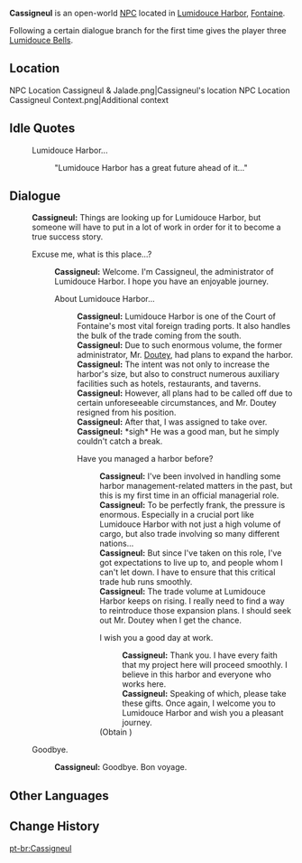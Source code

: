 {{Meta
<!-- Remove this template after adding the missing info -->
|missing_NPC_profile  = yes
}}
{{Character Infobox
|type             = Open-World NPC
|image            = NPC Cassigneul.png
|realname         = <!-- Optional, if different from in-game name -->
|deceased         = <!-- Past (for deceased prior to events of the game) or free response -->
|region           = Fontaine
|location         = Fontaine
|affiliation      = Lumidouce Harbor
|title            = Lumidouce Harbor General Manager
|ancestry         = <!-- Clan/family -->
|father           = 
|mother           = 
|spouse           = 
|sibling          = 
|child            = 
|relative         = 
|voiceEN          = 
|voiceCN          = 
|voiceJP          = 
|voiceKR          = 
|dialoguereward   = {{Card|Lumidouce Bell|3}}
}}
'''Cassigneul''' is an open-world [[NPC]] located in [[Lumidouce Harbor]], [[Fontaine]].

Following a certain dialogue branch for the first time gives the player three [[Lumidouce Bell]]s.

==Location==
<gallery>
NPC Location Cassigneul & Jalade.png|Cassigneul's location
NPC Location Cassigneul Context.png|Additional context
</gallery>
<!--
==Profile==
Detailed story/lore information goes here.
''(To be added.)''

===Personality===
''(To be added.)''

===Appearance===
Keep appearance section short and concise. Limit to 2 paragraphs with 3-4 sentences each.
''(To be added.)''

==Quests and Events==
{{Quests and Events}}
-->
==Idle Quotes==
{{Dialogue Start}}
: {{DIcon|Idle}} Lumidouce Harbor...
:: {{A|VO Cassigneul 01.ogg}} "Lumidouce Harbor has a great future ahead of it..."
{{Dialogue End}}

==Dialogue==
{{Dialogue Start}}
:'''Cassigneul:''' Things are looking up for Lumidouce Harbor, but someone will have to put in a lot of work in order for it to become a true success story.
:{{DIcon}} Excuse me, what is this place...?
::'''Cassigneul:''' Welcome. I'm Cassigneul, the administrator of Lumidouce Harbor. I hope you have an enjoyable journey.
::{{DIcon}} About Lumidouce Harbor...
:::'''Cassigneul:''' Lumidouce Harbor is one of the Court of Fontaine's most vital foreign trading ports. It also handles the bulk of the trade coming from the south.
:::'''Cassigneul:''' Due to such enormous volume, the former administrator, Mr. [[Doutey]], had plans to expand the harbor.
:::'''Cassigneul:''' The intent was not only to increase the harbor's size, but also to construct numerous auxiliary facilities such as hotels, restaurants, and taverns.
:::'''Cassigneul:''' However, all plans had to be called off due to certain unforeseeable circumstances, and Mr. Doutey resigned from his position.
:::'''Cassigneul:''' After that, I was assigned to take over.
:::'''Cassigneul:''' *sigh* He was a good man, but he simply couldn't catch a break.
:::{{DIcon}} Have you managed a harbor before?
::::'''Cassigneul:''' I've been involved in handling some harbor management-related matters in the past, but this is my first time in an official managerial role.
::::'''Cassigneul:''' To be perfectly frank, the pressure is enormous. Especially in a crucial port like Lumidouce Harbor with not just a high volume of cargo, but also trade involving so many different nations...
::::'''Cassigneul:''' But since I've taken on this role, I've got expectations to live up to, and people whom I can't let down. I have to ensure that this critical trade hub runs smoothly.
::::'''Cassigneul:''' The trade volume at Lumidouce Harbor keeps on rising. I really need to find a way to reintroduce those expansion plans. I should seek out Mr. Doutey when I get the chance.
::::{{DIcon|Reward}} I wish you a good day at work.
:::::'''Cassigneul:''' Thank you. I have every faith that my project here will proceed smoothly. I believe in this harbor and everyone who works here.
:::::'''Cassigneul:''' Speaking of which, please take these gifts. Once again, I welcome you to Lumidouce Harbor and wish you a pleasant journey.
::::;(Obtain {{Item|Lumidouce Bell|20|x=3}})
:{{DIcon}} Goodbye.
::'''Cassigneul:''' Goodbye. Bon voyage.
{{Dialogue End}}
<!--
==Event Dialogue==
===Event Name===
{{Dialogue Start}}
:'''{{subst:PAGENAME}}:'''
{{Dialogue End}}
-->
==Other Languages==
{{Other Languages|default_hidden=1
|en      = Cassigneul
|zhs     = 卡茜涅尔
|zhs_rm  = Kǎxīniè'ěr
|zht     = 卡西涅爾
|zht_rm  = Kǎxīniè'ěr
|ja      = カシニョール
|ja_rm   = Kashinyooru
|ko      = 카시뇰
|es      = Cassigneul
|fr      = Cassigneul
|ru      = Кассиньоль
|th      = Cassigneul
|vi      = Cassigneul
|de      = Cassigneul
|id      = Cassigneul
|pt      = Cassigneul
|tr      = Cassigneul
|it      = Cassigneul
}}

==Change History==
{{Change History|4.2}}
<!--
==References==
{{Reflist}}
-->

[[pt-br:Cassigneul]]